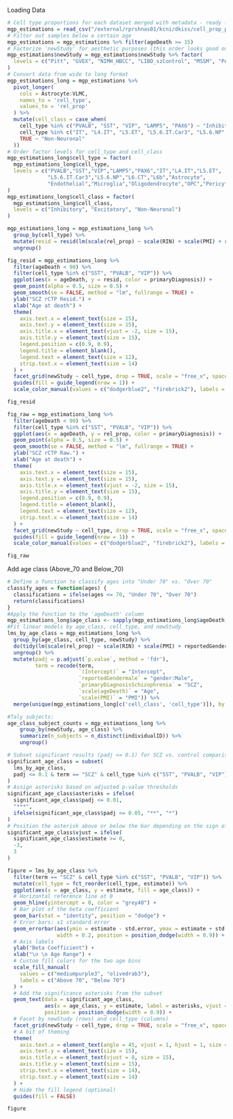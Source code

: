 

Loading Data
```r
# Cell type proportions for each dataset merged with metadata - ready for modelling
mgp_estimations = read_csv("/external/rprshnas01/kcni/dkiss/cell_prop_psychiatry/data/psychencode_mgp_estimations.csv")
# Filter out samples below a certain age
mgp_estimations = mgp_estimations %>% filter(ageDeath >= 15)
# Factorize 'newStudy' for aesthetic purposes (this order looks good on graphs)
mgp_estimations$newStudy = mgp_estimations$newStudy %>% factor(
  levels = c("Pitt", "GVEX", "NIMH_HBCC", "LIBD_szControl", "MSSM", "Penn")
)
# Convert data from wide to long format
mgp_estimations_long = mgp_estimations %>%
  pivot_longer(
    cols = Astrocyte:VLMC, 
    names_to = 'cell_type', 
    values_to = 'rel_prop'
  ) %>%
  mutate(cell_class = case_when(
    cell_type %in% c("PVALB", "SST", "VIP", "LAMP5", "PAX6") ~ "Inhibitory",
    cell_type %in% c("IT", "L4.IT", "L5.ET", "L5.6.IT.Car3", "L5.6.NP", "L6.CT", "L6b") ~ "Excitatory",
    TRUE ~ "Non-Neuronal"
  ))
# Order factor levels for cell_type and cell_class
mgp_estimations_long$cell_type = factor(
  mgp_estimations_long$cell_type,
  levels = c("PVALB","SST","VIP","LAMP5","PAX6","IT","L4.IT","L5.ET",
             "L5.6.IT.Car3","L5.6.NP","L6.CT","L6b","Astrocyte",
             "Endothelial","Microglia","Oligodendrocyte","OPC","Pericyte","VLMC")
)
mgp_estimations_long$cell_class = factor(
  mgp_estimations_long$cell_class,
  levels = c("Inhibitory", "Excitatory", "Non-Neuronal")
)
```

```r
mgp_estimations_long = mgp_estimations_long %>%
  group_by(cell_type) %>%
  mutate(resid = resid(lm(scale(rel_prop) ~ scale(RIN) + scale(PMI) + reportedGender))) %>%
  ungroup()

fig_resid = mgp_estimations_long %>% 
  filter(ageDeath < 90) %>%
  filter(cell_type %in% c("SST", "PVALB", "VIP")) %>%
  ggplot(aes(x = ageDeath, y = resid, color = primaryDiagnosis)) +
  geom_point(alpha = 0.5, size = 0.5) + 
  geom_smooth(se = FALSE, method = "lm", fullrange = TRUE) +
  ylab("SCZ rCTP Resid.") + 
  xlab("Age at death") + 
  theme(
    axis.text.x = element_text(size = 15),
    axis.text.y = element_text(size = 15),
    axis.title.x = element_text(vjust = -2, size = 15),
    axis.title.y = element_text(size = 15),
    legend.position = c(0.9, 0.9),
    legend.title = element_blank(),
    legend.text = element_text(size = 12),  
    strip.text.x = element_text(size = 14)
  ) +
  facet_grid(newStudy ~ cell_type, drop = TRUE, scale = "free_x", space = "free") +
  guides(fill = guide_legend(nrow = 1)) +
  scale_color_manual(values = c("dodgerblue2", "firebrick2"), labels = c("CON", "SCZ"))

fig_resid

fig_raw = mgp_estimations_long %>% 
  filter(ageDeath < 90) %>%
  filter(cell_type %in% c("SST", "PVALB", "VIP")) %>%
  ggplot(aes(x = ageDeath, y = rel_prop, color = primaryDiagnosis)) +
  geom_point(alpha = 0.5, size = 0.5) + 
  geom_smooth(se = FALSE, method = "lm", fullrange = TRUE) +
  ylab("SCZ rCTP Raw.") + 
  xlab("Age at death") + 
  theme(
    axis.text.x = element_text(size = 15),
    axis.text.y = element_text(size = 15),
    axis.title.x = element_text(vjust = -2, size = 15),
    axis.title.y = element_text(size = 15),
    legend.position = c(0.9, 0.9),
    legend.title = element_blank(),
    legend.text = element_text(size = 12),  
    strip.text.x = element_text(size = 14)
  ) +
  facet_grid(newStudy ~ cell_type, drop = TRUE, scale = "free_x", space = "free") +
  guides(fill = guide_legend(nrow = 1)) +
  scale_color_manual(values = c("dodgerblue2", "firebrick2"), labels = c("CON", "SCZ"))

fig_raw


```

Add age class (Above_70 and Below_70)
```r
# Define a function to classify ages into "Under 70" vs. "Over 70"
classify_ages = function(ages) {
  classifications = ifelse(ages <= 70, "Under 70", "Over 70")
  return(classifications)
}
#Apply the function to the 'ageDeath' column 
mgp_estimations_long$age_class <- sapply(mgp_estimations_long$ageDeath, classify_ages) %>% factor(levels = c("Under 70", "Over 70"))
#Fit linear models by age_class, cell_type, and newStudy
lms_by_age_class = mgp_estimations_long %>% 
  group_by(age_class, cell_type, newStudy) %>%
  do(tidy(lm(scale(rel_prop) ~ scale(RIN) + scale(PMI) + reportedGender + primaryDiagnosis, data = .))) %>%
  ungroup() %>% 
  mutate(padj = p.adjust(`p.value`, method = 'fdr'),
         term = recode(term,
                       `(Intercept)` = "Intercept",
                       `reportedGendermale` = "gender:Male",
                       `primaryDiagnosisSchizophrenia` = "SCZ",
                       `scale(ageDeath)` = "Age",
                       `scale(PMI)` = "PMI")) %>%
  merge(unique(mgp_estimations_long[c('cell_class', 'cell_type')]), by.x = "cell_type") 

#Taly subjects:
age_class_subject_counts = mgp_estimations_long %>%
    group_by(newStudy, age_class) %>%
    summarize(n_subjects = n_distinct(individualID)) %>%
    ungroup()


```


```r
# Subset significant results (padj <= 0.1) for SCZ vs. control comparisons
significant_age_class = subset(
  lms_by_age_class,
  padj <= 0.1 & term == "SCZ" & cell_type %in% c("SST", "PVALB", "VIP")
)
# Assign asterisks based on adjusted p-value thresholds
significant_age_class$asterisks = ifelse(
  significant_age_class$padj <= 0.01, 
  "***", 
  ifelse(significant_age_class$padj <= 0.05, "**", "*")
)
# Position the asterisk above or below the bar depending on the sign of the estimate
significant_age_class$vjust = ifelse(
  significant_age_class$estimate >= 0, 
  -3, 
  3
)

figure = lms_by_age_class %>% 
  filter(term == "SCZ" & cell_type %in% c("SST", "PVALB", "VIP")) %>% 
  mutate(cell_type = fct_reorder(cell_type, estimate)) %>% 
  ggplot(aes(x = age_class, y = estimate, fill = age_class)) +
  # Horizontal reference line at 0
  geom_hline(yintercept = 0, color = "grey40") +
  # Bar plot of the beta coefficient
  geom_bar(stat = "identity", position = "dodge") +
  # Error bars: ±1 standard error
  geom_errorbar(aes(ymin = estimate - std.error, ymax = estimate + std.error),
                width = 0.2, position = position_dodge(width = 0.9)) +
  # Axis labels
  ylab("Beta Coefficient") +
  xlab("\n \n Age Range") +
  # Custom fill colors for the two age bins
  scale_fill_manual(
    values = c("mediumpurple3", "olivedrab3"),
    labels = c("Above 70", "Below 70")
  ) +
  # Add the significance asterisks from the subset
  geom_text(data = significant_age_class,
            aes(x = age_class, y = estimate, label = asterisks, vjust = vjust),
            position = position_dodge(width = 0.9)) +
  # Facet by newStudy (rows) and cell_type (columns)
  facet_grid(newStudy ~ cell_type, drop = TRUE, scale = "free_x", space = "free") +
  # A bit of theming
  theme(
    axis.text.x = element_text(angle = 45, vjust = 1, hjust = 1, size = 13),
    axis.text.y = element_text(size = 15),
    axis.title.x = element_text(vjust = 8, size = 15),
    axis.title.y = element_text(size = 15),
    strip.text.x = element_text(size = 14),
    strip.text.y = element_text(size = 14)
  ) +
  # Hide the fill legend (optional)
  guides(fill = FALSE)

figure

```










